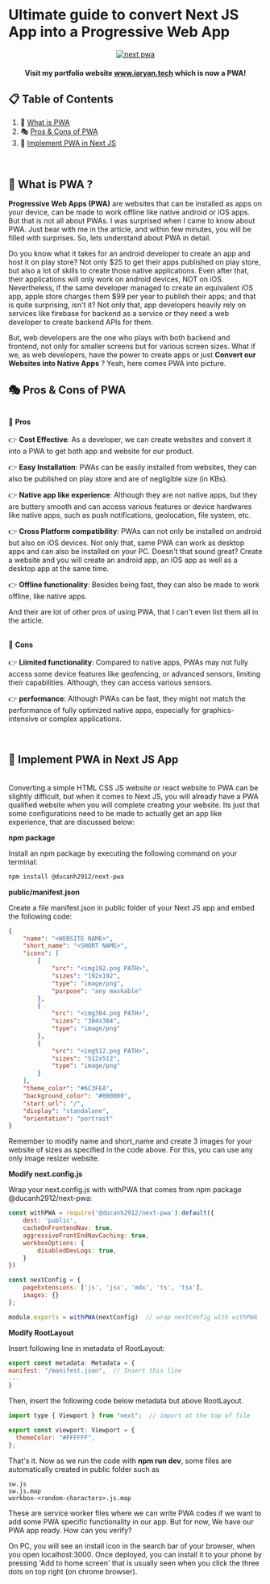 # Ultimate guide to convert Next JS App into a Progressive Web App

<div align="center">
    <a href="https://uniport.vercel.app/" target="_blank">
      <img src="https://miro.medium.com/v2/resize:fit:1000/0*TMmvFXObXEKuOBBF.jpg" alt="next pwa"/>
    </a>

  <h4 align="center">Visit my portfolio website <a href="https://www.iaryan.tech" target="_blank"><b>www.iaryan.tech</b></a> which is now a PWA!</h4>
</div>

## 📋 <a name="table">Table of Contents</a>

1. 🤠 [What is PWA](#what_is_pwa)
2. 🎭 [Pros & Cons of PWA](#pros_and_cons)
3. 🧭 [Implement PWA in Next JS](#nextjs_pwa)

<br/>

## 🤠 <a name="what_is_pwa">What is PWA ?</a>

**Progressive Web Apps (PWA)** are websites that can be installed as apps on your device, can be made to work offline like native android or iOS apps.
But that is not all about PWAs. I was surprised when I came to know about PWA. Just bear with me in the article, and within few minutes, you will be filled with surprises. So, lets understand about PWA in detail.

Do you know what it takes for an android developer to create an app and host it on play store? Not only $25 to get their apps published on play store, but also a lot of skills to create those native applications. Even after that, their applications will only work on android devices, NOT on iOS.
Nevertheless, if the same developer managed to create an equivalent iOS app, apple store charges them $99 per year to publish their apps; and that is quite surprising, isn't it?
Not only that, app developers heavily rely on services like firebase for backend as a service or they need a web developer to create backend APIs for them. 

But, web developers are the one who plays with both backend and frontend, not only for smaller screens but for various screen sizes.
What if we, as web developers, have the power to create apps or just **Convert our Websites into Native Apps** ? Yeah, here comes PWA into picture.

## 🎭 <a name="pros_and_cons">Pros & Cons of PWA</a>

<br/>
🙂 <strong>Pros</strong>
<br/>
<br/>
👉 <strong>Cost Effective</strong>: As a developer, we can create websites and convert it into a PWA to get both app and website for our product.

👉 <strong>Easy Installation</strong>: PWAs can be easily installed from websites, they can also be published on play store and are of negligible size (in KBs).

👉 <strong>Native app like experience</strong>: Although they are not native apps, but they are buttery smooth and can access various features or device hardwares like native apps, such as push notifications, geolocation, file system, etc.

👉 <strong>Cross Platform compatibility</strong>: PWAs can not only be installed on android but also on iOS devices. Not only that, same PWA can work as desktop apps and can also be installed on your PC. Doesn't that sound great? Create a website and you will create an android app, an iOS app as well as a desktop app at the same time.

👉 <strong>Offline functionality</strong>: Besides being fast, they can also be made to work offline, like native apps.

And their are lot of other pros of using PWA, that I can't even list them all in the article.

<br/>
🙁 <strong>Cons</strong>
<br/>
<br/>
👉 <strong>Liimited functionality</strong>: Compared to native apps, PWAs may not fully access some device features like geofencing, or advanced sensors, limiting their capabilities. Although, they can access various sensors.

👉 <strong>performance</strong>: Although PWAs can be fast, they might not match the performance of fully optimized native apps, especially for graphics-intensive or complex applications.


<br/>

## 🧭 <a name="nextjs_pwa">Implement PWA in Next JS App</a>

<br/>
Converting a simple HTML CSS JS website or react website to PWA can be slightly difficult, but when it comes to Next JS, you will already have a PWA qualified website when you will complete creating your website. Its just that some configurations need to be made to actually get an app like experience, that are discussed below:

**npm package**

Install an npm package by executing the following command on your terminal:

```bash
npm install @ducanh2912/next-pwa
```

**public/manifest.json**

Create a file manifest.json in public folder of your Next JS app and embed the following code:

```json
{
    "name": "<WEBSITE NAME>",
    "short_name": "<SHORT NAME>",
    "icons": [
        {
            "src": "<img192.png PATH>",
            "sizes": "192x192",
            "type": "image/png",
            "purpose": "any maskable"
        },
        {
            "src": "<img384.png PATH>",
            "sizes": "384x384",
            "type": "image/png"
        },
        {
            "src": "<img512.png PATH>",
            "sizes": "512x512",
            "type": "image/png"
        }
    ],
    "theme_color": "#6C3FEA",
    "background_color": "#000000",
    "start_url": "/",
    "display": "standalone",
    "orientation": "portrait"
}
```

Remember to modify name and short_name and create 3 images for your website of sizes as specified in the code above. For this, you can use any only image resizer website.

**Modify next.config.js**

Wrap your next.config.js with withPWA that comes from npm package @ducanh2912/next-pwa:

```javascript
const withPWA = require('@ducanh2912/next-pwa').default({
    dest: 'public',
    cacheOnFrontendNav: true,
    aggressiveFrontEndNavCaching: true,
    workboxOptions: {
        disabledDevLogs: true,
    }
})

const nextConfig = {
    pageExtensions: ['js', 'jsx', 'mdx', 'ts', 'tsx'],
    images: {}
};

module.exports = withPWA(nextConfig)  // wrap nextConfig with withPWA
```

**Modify RootLayout**

Insert following line in metadata of RootLayout:

```javascript
export const metadata: Metadata = {
manifest: "/manifest.json",  // Insert this line
...
}
```
Then, insert the following code below metadata but above RootLayout.

```javascript
import type { Viewport } from "next";  // import at the top of file

export const viewport: Viewport = {
  themeColor: "#FFFFFF",
};
```

That's it.
Now as we run the code with <strong>npm run dev</strong>, some files are automatically created in public folder such as
```
sw.js
sw.js.map
workbox-<random-characters>.js.map
```

These are service worker files where we can write PWA codes if we want to add some PWA specific functionality in our app.
But for now, We have our PWA app ready. How can you verify?

On PC, you will see an install icon in the search bar of your browser, when you open localhost:3000. 
Once deployed, you can install it to your phone by pressing 'Add to home screen' that is usually seen when you click the three dots on top right (on chrome browser).


<br />

